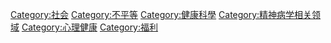{{Catmore|社会工作}}

[[Category:社会|Category:社会]]
[[Category:不平等|Category:不平等]]
[[Category:健康科學|Category:健康科學]]
[[Category:精神病学相关领域|Category:精神病学相关领域]]
[[Category:心理健康|Category:心理健康]]
[[Category:福利|Category:福利]]
